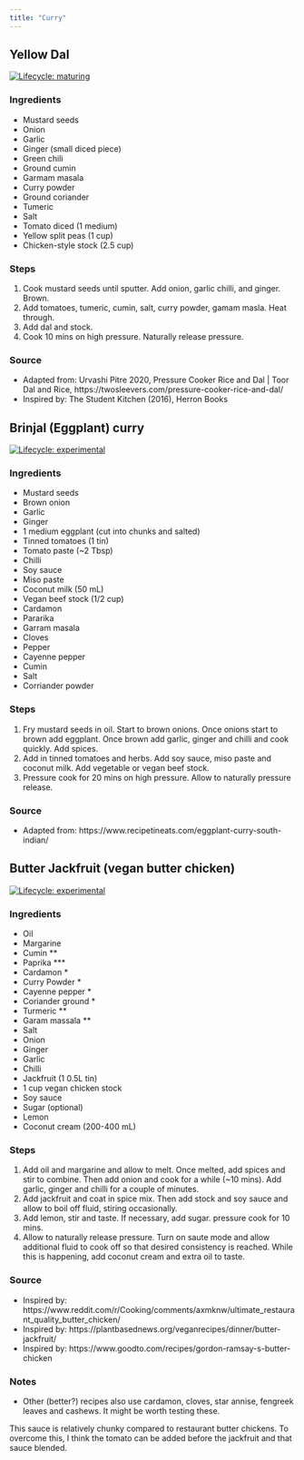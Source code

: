 ```yaml
---
title: "Curry"
---
```



## Yellow Dal
[![Lifecycle: maturing](https://img.shields.io/badge/lifecycle-maturing-orange.svg)](https://www.tidyverse.org/lifecycle/#maturing)

### Ingredients
- Mustard seeds
- Onion
- Garlic
- Ginger (small diced piece)
- Green chili
- Ground cumin
- Garmam masala
- Curry powder
- Ground coriander
- Tumeric
- Salt
- Tomato diced (1 medium)
- Yellow split peas (1 cup)
- Chicken-style stock (2.5 cup)

### Steps

1. Cook mustard seeds until sputter. Add onion, garlic chilli, and ginger. Brown.
1. Add tomatoes, tumeric, cumin, salt, curry powder, gamam masla. Heat through.
1. Add dal and stock.
1. Cook 10 mins on high pressure. Naturally release pressure.


### Source

- Adapted from: Urvashi Pitre 2020, Pressure Cooker Rice and Dal | Toor Dal and Rice, https://twosleevers.com/pressure-cooker-rice-and-dal/
- Inspired by: The Student Kitchen (2016), Herron Books

## Brinjal (Eggplant) curry
[![Lifecycle: experimental](https://img.shields.io/badge/lifecycle-experimental-orange.svg)](https://www.tidyverse.org/lifecycle/#experimental)

### Ingredients

- Mustard seeds
- Brown onion
- Garlic
- Ginger
- 1 medium eggplant (cut into chunks and salted)
- Tinned tomatoes (1 tin)
- Tomato paste (~2 Tbsp)
- Chilli
- Soy sauce
- Miso paste
- Coconut milk (50 mL)
- Vegan beef stock (1/2 cup)
- Cardamon
- Pararika
- Garram masala
- Cloves
- Pepper
- Cayenne pepper
- Cumin
- Salt
- Corriander powder

### Steps

1. Fry mustard seeds in oil. Start to brown onions. Once onions start to brown add eggplant. Once brown add garlic, ginger and chilli and cook quickly. Add spices.
1. Add in tinned tomatoes and herbs. Add soy sauce, miso paste and coconut milk. Add vegetable or vegan beef stock.
1. Pressure cook for 20 mins on high pressure. Allow to naturally pressure release.

### Source
- Adapted from: https://www.recipetineats.com/eggplant-curry-south-indian/

## Butter Jackfruit (vegan butter chicken)

[![Lifecycle: experimental](https://img.shields.io/badge/lifecycle-experimental-orange.svg)](https://www.tidyverse.org/lifecycle/#experimental)

### Ingredients

- Oil
- Margarine
- Cumin **
- Paprika ***
- Cardamon *
- Curry Powder *
- Cayenne pepper *
- Coriander ground *
- Turmeric **
- Garam massala **
- Salt
- Onion
- Ginger
- Garlic
- Chilli
- Jackfruit (1 0.5L tin)
- 1 cup vegan chicken stock
- Soy sauce
- Sugar (optional)
- Lemon
- Coconut cream (200-400 mL)

### Steps

1. Add oil and margarine and allow to melt. Once melted, add spices and stir to combine. Then add onion and cook for a while (~10 mins). Add garlic, ginger and chilli for a couple of minutes.
1. Add jackfruit and coat in spice mix. Then add stock and soy sauce and allow to boil off fluid, stiring occasionally.
1. Add lemon, stir and taste. If necessary, add sugar. pressure cook for 10 mins.
1. Allow to naturally release pressure. Turn on saute mode and allow additional fluid to cook off so that desired consistency is reached. While this is happening, add coconut cream and extra oil to taste.

### Source

- Inspired by: https://www.reddit.com/r/Cooking/comments/axmknw/ultimate_restaurant_quality_butter_chicken/
- Inspired by: https://plantbasednews.org/veganrecipes/dinner/butter-jackfruit/
- Inspired by: https://www.goodto.com/recipes/gordon-ramsay-s-butter-chicken

### Notes
- Other (better?) recipes also use cardamon, cloves, star annise, fengreek leaves and cashews. It might be worth testing these.

This sauce is relatively chunky compared to restaurant butter chickens. To overcome this, I think the tomato can be added before the jackfruit and that sauce blended.
